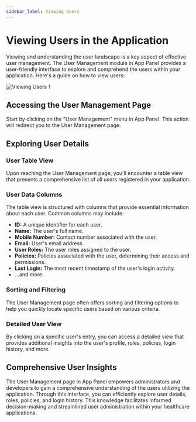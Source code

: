 ```yaml
---
sidebar_label: Viewing Users
---
```


# Viewing Users in the Application

Viewing and understanding the user landscape is a key aspect of effective user management. The User Management module in App Panel provides a user-friendly interface to explore and comprehend the users within your application. Here's a guide on how to view users:

![Viewing Users 1](/img/user-management/viewing-users1.png)

## Accessing the User Management Page

Start by clicking on the "User Management" menu in App Panel. This action will redirect you to the User Management page.

## Exploring User Details

### **User Table View**
   Upon reaching the User Management page, you'll encounter a table view that presents a comprehensive list of all users registered in your application.

### **User Data Columns**
   The table view is structured with columns that provide essential information about each user. Common columns may include:
   - **ID:** A unique identifier for each user.
   - **Name:** The user's full name.
   - **Mobile Number:** Contact number associated with the user.
   - **Email:** User's email address.
   - **User Roles:** The user roles assigned to the user.
   - **Policies:** Policies associated with the user, determining their access and permissions.
   - **Last Login:** The most recent timestamp of the user's login activity.
   - ...and more.

### Sorting and Filtering
   The User Management page often offers sorting and filtering options to help you quickly locate specific users based on various criteria.

### Detailed User View
   By clicking on a specific user's entry, you can access a detailed view that provides additional insights into the user's profile, roles, policies, login history, and more.

## Comprehensive User Insights

The User Management page in App Panel empowers administrators and developers to gain a comprehensive understanding of the users utilizing the application. Through this interface, you can efficiently explore user details, roles, policies, and login history. This knowledge facilitates informed decision-making and streamlined user administration within your healthcare applications.